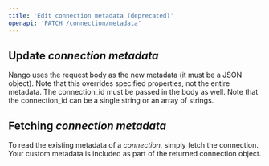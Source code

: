 ```yaml
---
title: 'Edit connection metadata (deprecated)'
openapi: 'PATCH /connection/metadata'
---
```


## Update _connection metadata_

Nango uses the request body as the new metadata (it must be a JSON object). Note that this overrides specified properties, not the entire metadata. The connection_id must be passed in the body as well. Note that the connection_id can be a single string or an array of strings.

## Fetching _connection metadata_

To read the existing metadata of a _connection_, simply fetch the connection. Your custom metadata is included as part of the returned connection object.
